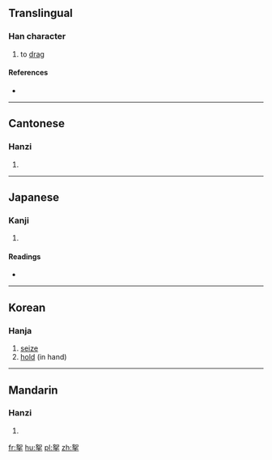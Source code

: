 ==Translingual==

===Han character===
{{Han char|rn=64|rad=手|as=06|sn=10|four=4650<sub>2</sub>|canj=女口手 (VRQ)|ids=⿱[[如]][[手]]}}

# to [[drag]]

====References====
* {{Han ref|kx=0430.160|dkj=12054|dj=0780.090|hdz=31865.010|uh=6310|ud=25360|bh=D1B2|bd=53682}}

----

==Cantonese==

===Hanzi===
{{yue-hanzi|jyut=[[jyu4]], [[naa4]], [[naau4]]|y=yu4, na4, naau4}}

# {{defn|lang=yue|sort=手06}}

----

==Japanese==

===Kanji===
{{ja-kanji|grade=|rs=手06}}

# {{defn|lang=ja|sort=手06}}

====Readings====
* {{ja-readings|on=[[だ]] (da), [[じょ]] (jo)|kun=[[ひく]] (hiku)}}

----

==Korean==

===Hanja===
{{ko-hanja|hangeul=[[나]], [[녀]], [[여]]|eumhun=|rv=na, nyeo, yeo|mr=na, nyŏ, yŏ|y=na, nye, ye}}

# [[seize]]
# [[hold]] (in hand)

----

==Mandarin==

===Hanzi===
{{cmn-hanzi|pin=[[ná]] ([[na2]]), [[rú]] ([[ru2]])|wg=na<sup>2</sup>, ju<sup>2</sup>}}

# {{defn|lang=cmn|sort=手06}}

[[fr:挐]]
[[hu:挐]]
[[pl:挐]]
[[zh:挐]]